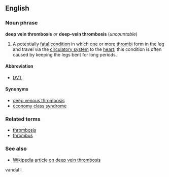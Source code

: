 ==English==
===Noun phrase===
'''deep vein thrombosis''' ''or'' '''deep-vein thrombosis''' (''uncountable'')

#A potentially [[fatal]] [[condition]] in which one or more [[thrombus|thrombi]] form in the leg and travel via the [[circulatory system]] to the [[heart]]; this condition is often caused by keeping the legs bent for long periods.

====Abbreviation====
*[[DVT]]

====Synonyms====
*[[deep venous thrombosis]]
*[[economy class syndrome]]

===Related terms===
*[[thrombosis]]
*[[thrombus]]

===See also===
*[[en:Deep_vein_thrombosis|Wikipedia article on deep vein thrombosis]]
vandal l